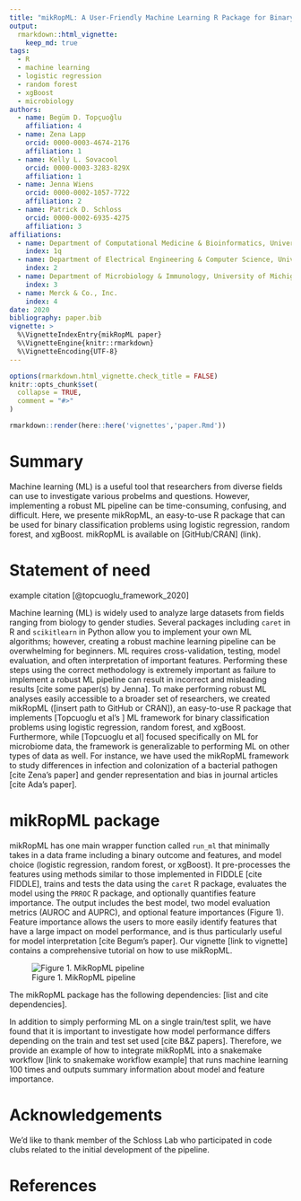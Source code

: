 ```yaml
---
title: "mikRopML: A User-Friendly Machine Learning R Package for Binary Classification Problems"
output: 
  rmarkdown::html_vignette:
    keep_md: true
tags:
  - R
  - machine learning
  - logistic regression
  - random forest
  - xgBoost
  - microbiology
authors:
  - name: Begüm D. Topçuoğlu
    affiliation: 4
  - name: Zena Lapp
    orcid: 0000-0003-4674-2176
    affiliation: 1
  - name: Kelly L. Sovacool
    orcid: 0000-0003-3283-829X
    affiliation: 1
  - name: Jenna Wiens
    orcid: 0000-0002-1057-7722
    affiliation: 2
  - name: Patrick D. Schloss
    orcid: 0000-0002-6935-4275
    affiliation: 3
affiliations:
  - name: Department of Computational Medicine & Bioinformatics, University of Michigan
    index: 1q
  - name: Department of Electrical Engineering & Computer Science, University of Michigan
    index: 2
  - name: Department of Microbiology & Immunology, University of Michigan
    index: 3
  - name: Merck & Co., Inc.
    index: 4
date: 2020
bibliography: paper.bib
vignette: >
  %\VignetteIndexEntry{mikRopML paper}
  %\VignetteEngine{knitr::rmarkdown}
  %\VignetteEncoding{UTF-8}
---
```


```r
options(rmarkdown.html_vignette.check_title = FALSE)
knitr::opts_chunk$set(
  collapse = TRUE,
  comment = "#>"
)
```
```r
rmarkdown::render(here::here('vignettes','paper.Rmd'))
```

# Summary
Machine learning (ML) is a useful tool that researchers from diverse fields can use to investigate various probelms and questions. However, implementing a robust ML pipeline can be time-consuming, confusing, and difficult. Here, we presente mikRopML, an easy-to-use R package that can be used for binary classification problems using logistic regression, random forest, and xgBoost. mikRopML is available on [GitHub/CRAN] (link). 

# Statement of need

example citation [@topcuoglu_framework_2020]

Machine learning (ML) is widely used to analyze large datasets from fields ranging from biology to gender studies. Several packages including `caret` in R and `scikitlearn` in Python allow you to implement your own ML algorithms; however, creating a robust machine learning pipeline can be overwhelming for beginners. ML requires cross-validation, testing, model evaluation, and often interpretation of important features. Performing these steps using the correct methodology is extremely important as failure to implement a robust ML pipeline can result in incorrect and misleading results [cite some paper(s) by Jenna]. To make performing robust ML analyses easily accessible to a broader set of researchers, we created mikRopML ([insert path to GitHub or CRAN]), an easy-to-use R package that implements [Topcuoglu et al's ] ML framework for binary classification problems using logistic regression, random forest, and xgBoost. Furthermore, while [Topcuoglu et al] focused specifically on ML for microbiome data, the framework is generalizable to performing ML on other types of data as well. For instance, we have used the mikRopML framework to study differences in infection and colonization of a bacterial pathogen [cite Zena’s paper] and gender representation and bias in journal articles [cite Ada’s paper]. 

# mikRopML package

mikRopML has one main wrapper function called `run_ml` that minimally takes in a data frame including a binary outcome and features, and model choice (logistic regression, random forest, or xgBoost). It pre-processes the features using methods similar to those implemented in FIDDLE [cite FIDDLE], trains and tests the data using the `caret` R package, evaluates the model using the `PRROC` R package, and optionally quantifies feature importance. The output includes the best model, two model evaluation metrics (AUROC and AUPRC), and optional feature importances (Figure 1). Feature importance allows the users to more easily identify features that have a large impact on model performance, and is thus particularly useful for model interpretation [cite Begum's paper]. Our vignette [link to vignette] contains a comprehensive tutorial on how to use mikRopML.

![Figure 1. MikRopML pipeline](mikRopML-pipeline.png)

The mikRopML package has the following dependencies: [list and cite dependencies]. 

In addition to simply performing ML on a single train/test split, we have found that it is important to investigate how model performance differs depending on the train and test set used [cite B&Z papers]. Therefore, we provide an example of how to integrate mikRopML into a snakemake workflow [link to snakemake workflow example] that runs machine learning 100 times and outputs summary information about model and feature importance.

# Acknowledgements

We'd like to thank member of the Schloss Lab who participated in code clubs related to the initial development of the pipeline. 

# References
